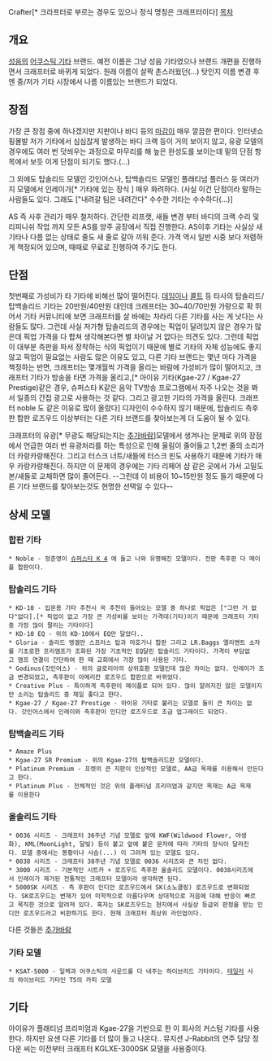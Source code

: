 Crafter[* 크라프터로 부르는 경우도 있으나 정식 명칭은 크래프터이다]
[[목차]]

== 개요 ==
[[성음]]의 [[어쿠스틱 기타]] 브랜드.
예전 이름은 그냥 성음 기타였으나 브랜드 개편을 진행하면서 크래프터로 바뀌게 되었다.
원래 이름이 살짝 촌스러웠던(...) 탓인지 이름 변경 후엔 중/저가 기타 시장에서 나름 이름있는 브랜드가 되었다.

== 장점 ==
가장 큰 장점 중에 하나겠지만 지판이나 바디 등의 [[마감]]이 매우 깔끔한 편이다.
인터넷쇼핑몰발 저가 기타에서 심심찮게 발생하는 바디 크랙 등이 거의 보이지 않고, 유광 모델의 경우에도 여러 번 덧씌우는 과정으로 마무리를 해 높은 완성도를 보이는데 밑의 단점 항목에서 보듯 이게 단점이 되기도 했다.(...)

그 외에도 탑솔리드 모델인 갓인어스나, 탑백솔리드 모델인 플래티넘 플러스 등 여러가지 모델에서 인레이가[* 기타에 있는 장식 ] 매우 화려하다. (사실 이건 단점이라 말하는 사람들도 있다. 그래도 ["내려갈 팀은 내려간다" 수수한 기타는 수수하다(...)]

AS 즉 사후 관리가 매우 철저하다. 간단한 리프랫, 새들 변경 부터 바디의 크랙 수리 및 리피니쉬 작업 까지 모든 AS를 양주 공장에서 직접 진행한다. AS이후 기타는 사실상 새기타나 다름 없는 상태로 줄도 새 줄로 갈아 끼워 준다. 가격 역시 일반 시중 보다 저렴하게 책정되어 있으며, 때때로 무료로 진행하여 주기도 한다.
== 단점 ==
첫번째로 가성비가 타 기타에 비해선 많이 떨어진다.
[[데임]]이나 [[콜트]] 등 타사의 탑솔리드/탑백솔리드 기타는 20만원/40만원 대인데 크래프터는 30~40/70만원 가량으로 확 뛰어서 기타 커뮤니티에 보면 크래프터를 살 바에는 차라리 다른 기타를 사는 게 낫다는 사람들도 많다. 그런데 사실 저가형 탑솔리드의 경우에는 픽업이 달려있지 않은 경우가 많은데 픽업 가격을 다 합쳐 생각해본다면 별 차이날 거 없다는 의견도 있다. 그런데 픽업이 대부분 측판을 파서 장착하는 식의 픽업이기 때문에 별로 기타의 자체 성능에도 좋지 않고 픽업이 필요없는 사람도 많은 이유도 있고, 다른 기타 브랜드는 몇년 마다 가격을 책정하는 반면, 크래프터는 몇개월씩 가격을 올리는 바람에 가성비가 많이 떨어지고, 크래프터 기타가 방송을 타면 가격을 올리고,[* 아이유 기타(Kgae-27 / Kgae-27 Prestige)같은 경우, 슈퍼스타 K같은 음악 TV방송 프로그램에서 자주 나오는 것을 봐서 일종의 간접 광고로 사용하는 것 같다. 그리고 광고한 기타의 가격을 올린다. 크래프터 noble 도 같은 이유로 많이 올랐다] 디자인이 수수하지 않기 때문에, 탑솔리드 측후판 합판 로즈우드 이상부터는 다른 기타 브랜드를 찾아보는게 더 도움이 될 수 있다. 

크래프터의 유광[* 무광도 해당되는지는 [[추가바람]]]모델에서 생겨나는 문제로 위의 장점에서 언급한 여러 번 유광처리를 하는 특성으로 인해 울림이 줄어들고 1,2번 줄의 소리가 더 카랑카랑해진다. 그리고 터스크 너트/새들에 터스크 핀도 사용하기 때문에 기타가 매우 카랑카랑해진다. 하지만 이 문제의 경우에는 기타 리페어 샵 같은 곳에서 가서 고밀도 본/새들로 교체하면 많이 줄어든다. --그런데 이 비용이 10~15만원 정도 들기 때문에 다른 기타 브랜드를 찾아보는것도 현명한 선택일 수 있다--

== 상세 모델 ==
=== 합판 기타 ===
 * Noble - 정준영이 [[슈퍼스타 K 4]] 에 들고 나와 유명해진 모델이다. 전판 측후판 다 메이플 합판이다.
=== 탑솔리드 기타 ===
 * KD-10 - 입문용 기타 추천시 꼭 추천이 들어오는 모델 중 하나로 픽업은 ["그런 거 없다"없다].[* 픽업이 없고 가장 큰 가성비를 보이는 가격대(기타)이기 때문에 크래프터 기타중 가장 많이 팔리는 기타이다]
 * KD-10 EQ - 위의 KD-10에서 EQ만 달았다..
 * Gloria - 솔리드 엥겔만 스프러스 탑과 마호가니 합판 그리고 LR.Baggs 엘리멘트 소자를 기초로한 프리엠프가 조화된 가장 기초적인 EQ달린 탑솔리드 기타이다. 가격이 부담없고 앰프 연결이 간단하여 한 때 교회에서 가장 많이 사용된 기타.
 * Godinus(갓인어스) - 위의 글로리아의 상위호환 모델인데 많은 차이는 없다. 인레이가 조금 변경되었고, 측후판이 아메리칸 로즈우드 합판으로 바뀌었다.
 * Creative Plus - 특이하게 측후판이 메이플로 되어 있다. 많이 알려지진 않은 모델이지만 소리는 탑솔리드 중 제일 좋다고 한다.
 * Kgae-27 / Kgae-27 Prestige - 아이유 기타로 불리는 모델로 둘이 큰 차이는 없다. 갓인어스에서 인레이와 측후판이 인디안 로즈우드로 조금 업그레이드 되었다. 
=== 탑백솔리드 기타 ===
 * Amaze Plus
 * Kgae-27 SR Premium - 위의 Kgae-27의 탑백솔리드판 모델이다.
 * Platinum Premium - 프렛의 큰 지판이 인상적인 모델로, AA급 목재를 이용해서 만든다고 한다.
 * Platinum Plus - 전체적인 것은 위의 플래티넘 프리미엄과 같지만 목재는 A급 목재를 이용한다
=== 올솔리드 기타 ===
 * 0036 시리즈 - 크래프터 36주년 기념 모델로 앞에 KWF(Wildwood Flower, 야생화), KML(MoonLight, 달빛) 등이 붙고 앞에 붙은 문자에 따라 기타의 장식이 달라진다. 모델 중에서는 봉황이나 사슴(...) 이 그려져 있는 모델도 있다.
 * 0038 시리즈 - 크래프터 38주년 기념 모델로 0036 시리즈와 큰 차인 없다.
 * 3000 시리즈 - 기본적인 시트카 + 로즈우드 측후판 올솔리드 모델이다. 0038시리즈에서 인레이가 제거된 전통적인 크래프터 모델이라 생각하면 된다.
 * 5000SK 시리즈 - 측 후판이 인디안 로즈우드에서 SK(소노클링) 로즈우드로 변화되었다. SK로즈우드는 변재가 있어 미학적으로 아름다우며 상대적으로 저음에 대해 반응이 빠르고 묵직한 것으로 알려져 있다. 혹자는 SK로즈우드는 현지에서 사실상 등급외 판정을 받는 인디안 로즈우드라고 비판하기도 한다. 현재 크래프터 최상위 라인업이다. 
다른 것들은 [[추가바람]]
=== 기타 모델 ===
 * KSAT-5000 - 일렉과 어쿠스틱의 사운드를 다 내주는 하이브리드 기타이다. [[테일러]] 사의 하이브리드 기타인 T5의 카피 모델

== 기타 ==
아이유가 플래티넘 프리미엄과 Kgae-27을 기반으로 한 이 회사의 커스텀 기타를 사용한다. 하지만 요샌 다른 기타를 더 많이 들고 나온다..
뮤지션 J-Rabbit의 연주 담당 정다운 씨는 이전부터 크래프터 KGLXE-3000SK 모델을 사용중이다.

